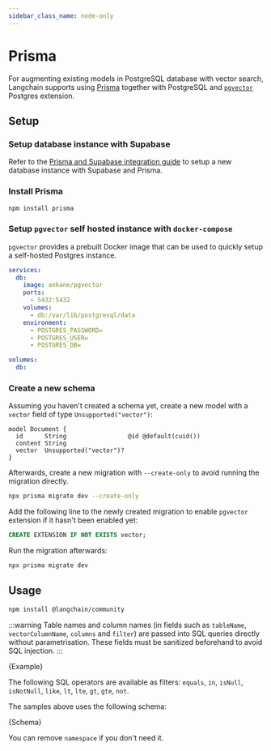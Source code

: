 ```yaml
---
sidebar_class_name: node-only
---
```


# Prisma

For augmenting existing models in PostgreSQL database with vector search, Langchain supports using [Prisma](https://www.prisma.io/) together with PostgreSQL and [`pgvector`](https://github.com/pgvector/pgvector) Postgres extension.

## Setup

### Setup database instance with Supabase

Refer to the [Prisma and Supabase integration guide](https://supabase.com/docs/guides/integrations/prisma) to setup a new database instance with Supabase and Prisma.

### Install Prisma

```bash npm2yarn
npm install prisma
```

### Setup `pgvector` self hosted instance with `docker-compose`

`pgvector` provides a prebuilt Docker image that can be used to quickly setup a self-hosted Postgres instance.

```yaml
services:
  db:
    image: ankane/pgvector
    ports:
      - 5432:5432
    volumes:
      - db:/var/lib/postgresql/data
    environment:
      - POSTGRES_PASSWORD=
      - POSTGRES_USER=
      - POSTGRES_DB=

volumes:
  db:
```

### Create a new schema

Assuming you haven't created a schema yet, create a new model with a `vector` field of type `Unsupported("vector")`:

```prisma
model Document {
  id      String                 @id @default(cuid())
  content String
  vector  Unsupported("vector")?
}
```

Afterwards, create a new migration with `--create-only` to avoid running the migration directly.

```bash npm2yarn
npx prisma migrate dev --create-only
```

Add the following line to the newly created migration to enable `pgvector` extension if it hasn't been enabled yet:

```sql
CREATE EXTENSION IF NOT EXISTS vector;
```

Run the migration afterwards:

```bash npm2yarn
npx prisma migrate dev
```

## Usage


<IntegrationInstallTooltip></IntegrationInstallTooltip>

```bash npm2yarn
npm install @langchain/community
```

:::warning
Table names and column names (in fields such as `tableName`, `vectorColumnName`, `columns` and `filter`) are passed into SQL queries directly without parametrisation.
These fields must be sanitized beforehand to avoid SQL injection.
:::


<CodeBlock language="typescript">{Example}</CodeBlock>

The following SQL operators are available as filters: `equals`, `in`, `isNull`, `isNotNull`, `like`, `lt`, `lte`, `gt`, `gte`, `not`.

The samples above uses the following schema:

<CodeBlock language="prisma">{Schema}</CodeBlock>

You can remove `namespace` if you don't need it.
